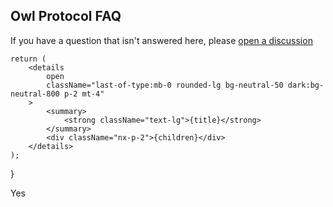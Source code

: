 ## Owl Protocol FAQ

If you have a question that isn't answered here, please
[open a discussion](https://github.com/owlprotocol/owlprotocol/discussions)

    return (
        <details
            open
            className="last-of-type:mb-0 rounded-lg bg-neutral-50 dark:bg-neutral-800 p-2 mt-4"
        >
            <summary>
                <strong className="text-lg">{title}</strong>
            </summary>
            <div className="nx-p-2">{children}</div>
        </details>
    );
}

<FAQBox title="Can I use Owl Protocol with Metamask or some other wallet solution?">
    Yes
</FAQBox>
